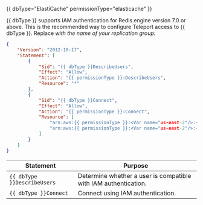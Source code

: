 {{ dbType="ElastiCache" permissionType="elasticache" }}

{{ dbType }} supports IAM authentication for Redis engine version
7.0 or above. 
This is the recommended way to configure Teleport access to {{ dbType }}.
Replace <Var name="replication-group"/> with the name of your replication group:

```json
{
    "Version": "2012-10-17",
    "Statement": [
        {
            "Sid": "{{ dbType }}DescribeUsers",
            "Effect": "Allow",
            "Action": "{{ permissionType }}:DescribeUsers",
            "Resource": "*"
        },
        {
            "Sid": "{{ dbType }}Connect",
            "Effect": "Allow",
            "Action": "{{ permissionType }}:Connect",
            "Resource": [
                "arn:aws:{{ permissionType }}:<Var name="us-east-2"/>:<Var name="aws-account-id"/>:replicationgroup:<Var name="replication-group"/>",
                "arn:aws:{{ permissionType }}:<Var name="us-east-2"/>:<Var name="aws-account-id"/>:user:*"
            ]
        }
    ]
}
```

| Statement | Purpose |
| ---------- | ------- |
|`{{ dbType }}DescribeUsers` | Determine whether a user is compatible with IAM authentication. |
|`{{ dbType }}Connect` | Connect using IAM authentication. |
